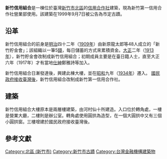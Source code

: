 {{coord|24.8059658 |120.9678002 |display=title}}
{{tw monument
|name= 新竹信用組合
|othername= 
|image= 新竹信用組合全景.jpg
|imagename=
|formalname= 
|level= 市定古蹟
|class= 其他設施 
|time={{flagicon|Empire of Japan}}日本昭和九年（1934年）
|location= {{ROC-TW}}新竹市北區<br/>大同里大同路130號
|open= 
|cost=
|website=
|reg_url =https://nchdb.boch.gov.tw/assets/overview/monument/19990907000001
}}
'''新竹信用組合'''是一棟位於臺灣[[新竹市|新竹市]][[北區_(新竹市)|北區]]的[[儲蓄互助社|信用合作社]]建築，現為新竹第一信用合作社營業部使用。該建築在1999年9月7日被公告為市定古蹟。{{r|文}}

== 沿革 ==
新竹信用組合的前身是[[明治|明治]]四十二年（[[1909年臺灣|1909年]]）由新原龍太郎等48人成立的「新竹貯金會」；該組織以一筆5[[分_(貨幣單位)|錢]]，每日儲蓄的方式來累積資金{{r|走}}{{r|竹}}。[[大正|大正]]二年（[[1913年臺灣|1913年]]），新竹貯金會改制成新竹信用組合；初期成員主要是在臺日籍人士，直至大正六年（1917年）才有當地[[仕紳|仕紳]]鄭雅詩等加入{{r|走}}{{r|竹}}。

新竹信用組合日漸發達後，興建此棟大樓，並在[[昭和|昭和]]九年（[[1934年臺灣|1934年]]）遷入{{r|走}}{{r|竹}}。 [[臺灣光復|國民政府接收臺灣後]]，新竹信用組合改制成新竹第一信用合作社{{r|走}}{{r|竹}}。

== 建築 ==
新竹信用組合大樓原本是兩層樓建築，由河村仙十所建造{{r|走}}{{r|竹}}。入口位於轉角處，一樓是營業大廳，二樓則是辦公室{{r|走}}{{r|竹}}。轉角處使用圓拱為造型，在一個大圓拱中又有三個小圓拱窗{{r|走}}{{r|竹}}。三樓增建於國民政府接收臺灣後{{r|竹}}。

== 參考文獻 ==
{{reflist|refs=
<ref name="文">{{cite web |url=https://nchdb.boch.gov.tw/assets/advanceSearch/monument/19990907000001 |title=新竹信用組合 |accessdate= |publisher=文化部文化資產局 |archive-date=2019-06-10 |archive-url=https://web.archive.org/web/20190610150543/https://nchdb.boch.gov.tw/assets/advanceSearch/monument/19990907000001 |dead-url=no }}</ref>
<ref name="走">{{cite book|author=陳愛珠 |chapter=〈市中心‧新竹一信〉 |title=《走讀台灣 新竹市》|publisher=國家文化總會 |isbn=978-986-6573-15-6 |pages=頁34－35|date=2009年12月}}</ref>
<ref name="竹">{{cite book |author=蔡婉緩 |title=《慢遊竹塹——新竹市古蹟導覽》 |publisher=新竹市文化局 |location=新竹市 |isbn= 978-986-02-4239-3|pages=頁122－125 |date=2010年8月}}</ref>
}}

{{Commons category|The First Credit Cooperative of Hsinchu Headquarters}}

{{台灣縣市定古蹟}}
{{新竹市文化資產}}
[[Category:北區_(新竹市)|Category:北區 (新竹市)]]
[[Category:新竹市古蹟|Category:新竹市古蹟]]
[[Category:台灣金融機構建築物|Category:台灣金融機構建築物]]